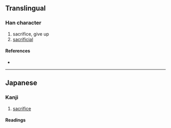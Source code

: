{{also|犧}}
{{character info/new}}
==Translingual==
{{Han simplified forms|犧|犠|牺}}

===Han character===
{{Han char|rn=93|rad=牛|as=13|sn=17|four=|canj=HQTGI|ids=⿰牜義}}

# sacrifice, give up
# [[sacrificial]]

====References====
* {{Han ref|kx=0704.321|dkj=20190|dj=1117.170|hdz=31820.221|uh=72A0|ud=29344}}

----

==Japanese==
{{ja-kanji forms|犠|犧}}

===Kanji===
{{ja-kanji|grade=c|rs=牛13|kyu=犧}}

# [[sacrifice]]

====Readings====
{{ja-readings
|on=き
|kanyoon=ぎ
|kun=いけにえ-
}}